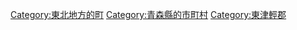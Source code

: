 {{Commonscat|Sotogahama, Aomori}}
{{Catmore}}

{{DEFAULTSORT:Sotogahama}}
[[Category:東北地方的町|Category:東北地方的町]]
[[Category:青森縣的市町村|Category:青森縣的市町村]]
[[Category:東津輕郡|Category:東津輕郡]]